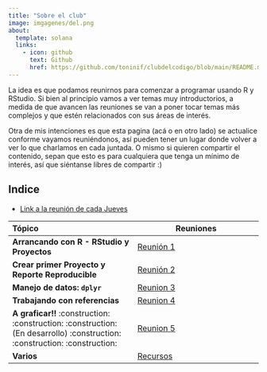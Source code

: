 ```yaml
---
title: "Sobre el club"
image: imgagenes/del.png
about:
  template: solana
  links:
    - icon: github
      text: Github
      href: https://github.com/toninif/clubdelcodigo/blob/main/README.md
---
```


La idea es que podamos reunirnos para comenzar a programar usando R y RStudio. Si bien al principio vamos a ver temas muy introductorios, a medida de que avancen las reuniones se van a poner tocar temas más complejos y que estén relacionados con sus áreas de interés.

Otra de mis intenciones es que esta pagina (acá o en otro lado) se actualice conforme vayamos reuniéndonos, así pueden tener un lugar donde volver a ver lo que charlamos en cada juntada. O mismo si quieren compartir el contenido, sepan que esto es para cualquiera que tenga un mínimo de interés, así que siéntanse libres de compartir :)

## Indice

-   [Link a la reunión de cada Jueves](https://us02web.zoom.us/j/84578688435)

| Tópico                                                                                                                     | Reuniones                                                               |
|:-----------------------------------|------------------------------------|
| **Arrancando con R - RStudio y Proyectos**                                                                                 | [Reunión 1](https://toninif.github.io/blog_clubdelcodigo/reunion1.html) |
| **Crear primer Proyecto y Reporte Reproducible**                                                                           | [Reunión 2](https://toninif.github.io/blog_clubdelcodigo/reunion2.html) |
| **Manejo de datos: `dplyr`**                                                                                               | [Reunion 3](https://toninif.github.io/blog_clubdelcodigo/reunion3.html) |
| **Trabajando con referencias**                                                                                             | [Reunion 4](https://toninif.github.io/blog_clubdelcodigo/reunion4.html) |
| **A graficar!!** :construction: :construction: :construction: (En desarrollo) :construction: :construction: :construction: | [Reunion 5](https://toninif.github.io/blog_clubdelcodigo/reunion5.html) |
| **Varios**                                                                                                                 | [Recursos](https://toninif.github.io/blog_clubdelcodigo/recursos.html)  |
